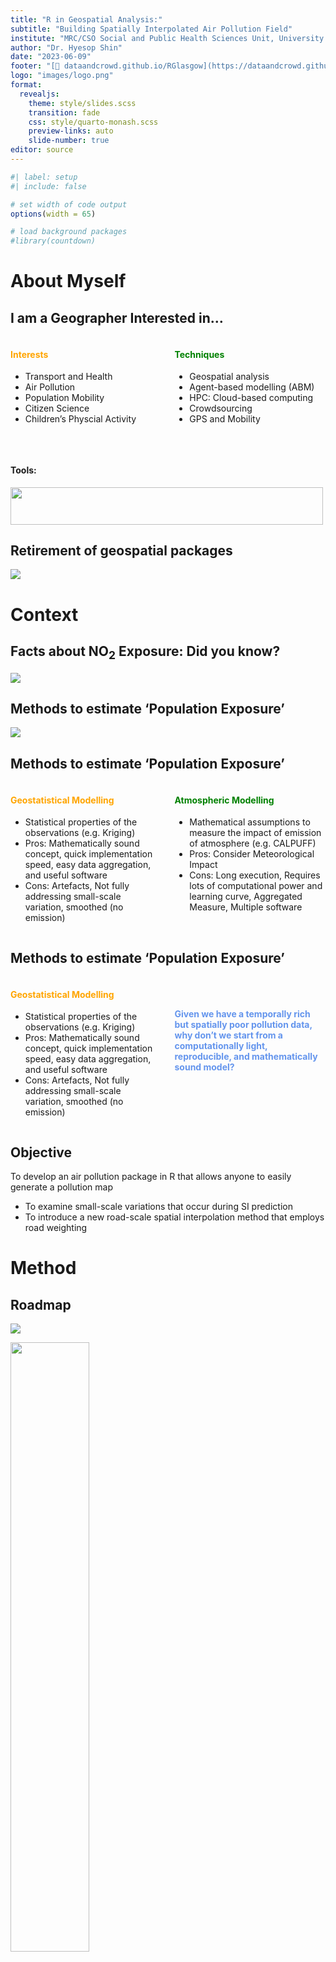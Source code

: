 ```yaml
---
title: "R in Geospatial Analysis:"
subtitle: "Building Spatially Interpolated Air Pollution Field"
institute: "MRC/CSO Social and Public Health Sciences Unit, University of Glasgow"
author: "Dr. Hyesop Shin"
date: "2023-06-09"
footer: "[🔗 dataandcrowd.github.io/RGlasgow](https://dataandcrowd.github.io/RGlasgow)"
logo: "images/logo.png"
format:
  revealjs:
    theme: style/slides.scss
    transition: fade
    css: style/quarto-monash.scss
    preview-links: auto
    slide-number: true
editor: source
---
```


```r
#| label: setup
#| include: false

# set width of code output
options(width = 65)

# load background packages
#library(countdown)
```

# About Myself

## I am a Geographer Interested in...

::: columns
::: {.column width="50%"}
#### Interests {style="color: orange;"}

-   Transport and Health
-   Air Pollution
-   Population Mobility
-   Citizen Science
-   Children's Physcial Activity
:::

::: {.column width="50%"}
#### Techniques {style="color: green;"}

-   Geospatial analysis
-   Agent-based modelling (ABM)
-   HPC: Cloud-based computing
-   Crowdsourcing
-   GPS and Mobility
:::
:::

<br>

#### Tools:

![](images/tools.png){.absolute top="510" left="150" width="500" height="60"}

## Retirement of geospatial packages
![](images/retireGIS.png)



# Context

## Facts about NO~2~ Exposure: Did you know?

![](images/slide1.png)

## Methods to estimate 'Population Exposure'

![](images/litreview.png)

## Methods to estimate 'Population Exposure'

::: columns
::: {.column width="50%"}
#### Geostatistical Modelling {style="color: orange;"}

-   Statistical properties of the observations (e.g. Kriging)
-   Pros: Mathematically sound concept, quick implementation speed, easy data aggregation, and useful software
-   Cons: Artefacts, Not fully addressing small-scale variation, smoothed (no emission)
:::

::: {.column width="50%"}
#### Atmospheric Modelling {style="color: green;"}

-   Mathematical assumptions to measure the impact of emission of atmosphere (e.g. CALPUFF)
-   Pros: Consider Meteorological Impact
-   Cons: Long execution, Requires lots of computational power and learning curve, Aggregated Measure, Multiple software
:::
:::

## Methods to estimate 'Population Exposure'

::: columns
::: {.column width="50%"}
#### Geostatistical Modelling {style="color: orange;"}

-   Statistical properties of the observations (e.g. Kriging)
-   Pros: Mathematically sound concept, quick implementation speed, easy data aggregation, and useful software
-   Cons: Artefacts, Not fully addressing small-scale variation, smoothed (no emission)
:::

::: {.column width="50%"}
<br>

#### Given we have a temporally rich but spatially poor pollution data, why don't we start from a computationally light, reproducible, and mathematically sound model? {style="color: CornflowerBlue;"}
:::
:::

## Objective

To develop an air pollution package in R that allows anyone to easily generate a pollution map

* To examine small-scale variations that occur during SI prediction
* To introduce a new road-scale spatial interpolation method that employs road weighting

# Method
## Roadmap

![](images/flow.png)

<img src="images/rpackages.png" width="50%" height="50%"/>


## From Points to Areas 
* How are we going to create an air pollution field, given a set of points?
* What is the distribution of air pollution?
* How does the air quality in one station relate to the other ones?

::: {.fragment}
Spatial Autocorrelation: "**Closer things** are more predictable and have less variability. While **distant things** are less predictable and are less related".
:::

::: {.fragment}
For example, the air quality one meter ahead of you is more likely to be similar than 100 meters away.
:::





## Modelling with Universal Kriging {.scrollable}
* How do we create a systematic map? => build a *semivariogram*

![](images/study-points-specific.png)

<!--Considering Small-scale Variability is needed =\> build a *semivariogram*-->

* To build a semivariogram, always remember we are looking at **all distances** between 2 samples and their **variability**

![](images/semivariogram_concept.png)




## Modelling with Universal Kriging 

Since NO~2~ varies substantially between nearby stations, it might be difficult to get a perfect empirical semivariogram.

["AutoKrige"]{style="color:red;"} in the `automap` package might help us find near to the goodness-of-fit.

![](images/semivariogram.png)

<!-- <p style="font-size:20px; "> Executed in R `gstats` package </p> -->

## Daily Kriged Output...but too smoothed

<br>

![](images/kr_output.png)

## Adding Road Weights
<br>

![](images/kr_road_concept.png)


# Code Demonstration

## Code Demonstration

![](images/rcode-typing.gif)



# Wrap up

## Summary


::: {.panel-tabset}

### Modelling Population Exposure to Air Pollution

- When modelling population exposure, accurate prediction of NO~2~ is key. 
- No golden rules for method choice, but for finer temporal intervals, you have to consider small-scale variability even more
- Finer temporal population is helpful (e.g. Daytime/Nighttime Population)

### Understanding the R Ecosystem is important for public use

* Like other computer languages, R Ecosystem changes continuously. 
* Making the best use case is to add the road weight with the **“big brothers”** e.g. `tibble`, `sf`, `dplyr`

:::

## Next Steps
<br>

![](images/package.png)



## Thank You!
- Email: hyesop.shin@glasgow.ac.uk
- Twitter: @hyesop

<br>

#### Any questions or comments?


